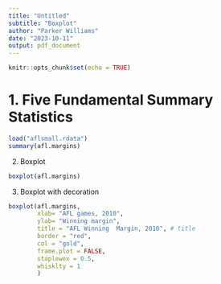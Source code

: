 ```yaml
---
title: "Untitled"
subtitle: "Boxplot"
author: "Parker Williams"
date: "2023-10-11"
output: pdf_document
---
```


```r
knitr::opts_chunk$set(echo = TRUE)
```

# 1. Five Fundamental Summary Statistics
```r
load("aflsmall.rdata")
summary(afl.margins)
```

2. Boxplot
```r
boxplot(afl.margins)
```

3. Boxplot with decoration 
```r
boxplot(afl.margins,
        xlab= "AFL games, 2010",
        ylab= "Winning margin",
        title = "AFL Winning  Margin, 2010", # title
        border = "red",
        col = "gold",
        frame.plot = FALSE,
        staplewex = 0.5,
        whisklty = 1
        )
```